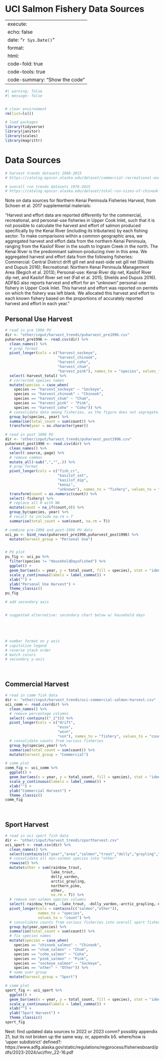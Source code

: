 # UCI Salmon Fishery Data Sources {.unnumbered}

---
execute:
  echo: false
date: "`r Sys.Date()`"
format:
  html:
    code-fold: true
    code-tools: true
    code-summary: "Show the code"
---

```r

#| warning: false
#| message: false


# clear environment
rm(list=ls())

# load packages
library(tidyverse)
library(janitor)
library(scales)
library(magrittr)
```

# Data Sources

```r


# harvest trends datasets 1966-2015
# https://catalog.epscor.alaska.edu/dataset/commercial-recreational-and-personal-use-harvest-trends-in-the-kenai-river-salmon-fishery-1966-2015

# overall run trends datasets 1976-2015
# https://catalog.epscor.alaska.edu/dataset/total-run-sizes-of-chinook-and-sockeye-salmon-in-the-kenai-river-1976-2015

```

Note on data sources for Northern Kenai Peninsula Fisheries Harvest, from Schoen et al. 2017 supplemental materials:

"Harvest and effort data are reported differently for the commercial, recreational, and personal-use fisheries in Upper Cook Inlet, such that it is not possible to calculate the harvest and effort of salmon produced specifically by the Kenai River (including its tributaries) by each fishing sector. To make comparisons within a common geographic area, we aggregated harvest and effort data from the northern Kenai Peninsula, ranging from the Kasilof River in the south to Ingram Creek in the north. The Kenai River is the predominant salmon-producing river in this area. We aggregated harvest and effort data from the following fisheries: Commercial: Central District drift gill net and east-side set gill net (Shields and Dupuis 2016); Recreational: Northern Kenai Peninsula Management Area (Begich et al. 2013); Personal-use: Kenai River dip net, Kasilof River dip net, and Kasilof River set net (Fall et al. 2015; Shields and Dupuis 2016). ADF&G also reports harvest and effort for an “unknown” personal-use fishery in Upper Cook Inlet. This harvest and effort was reported on permits on which the fishery was left blank. We allocated this harvest and effort to each known fishery based on the proportions of accurately reported harvest and effort in each year."

## Personal Use Harvest

```r
# read in pre 1996 PU
dir <- "other/input/harvest_trends/puharvest_pre1996.csv"
puharvest_pre1996 <- read.csv(dir) %>%
  clean_names() %>%
  # prep format
  pivot_longer(cols = c("harvest_sockeye",
                        "harvest_chinook",
                        "harvest_coho",
                        "harvest_chum",
                        "harvest_pink"), names_to = "species", values_to = "count") %>%
  select(-harvest_total) %>%
  # corrected species names
  mutate(species = case_when(
    species == "harvest_sockeye" ~ "Sockeye",
    species == "harvest_chinook" ~ "Chinook",
    species == "harvest_chum" ~ "Chum",
    species == "harvest_pink" ~ "Pink",
    species == "harvest_coho" ~ "Coho")) %>%
  # consolidate data among fisheries, as the figure does not segregate them
  group_by(species, year) %>%
  summarise(total_count = sum(count)) %>%
  transform(year = as.character(year))

```

```r
# read in post 1996 PU
dir <- "other/input/harvest_trends/puharvest_post1996.csv"
puharvest_post1996 <- read.csv(dir) %>%
  clean_names() %>%
  select(-source,-page) %>%
  # remove commas
  mutate_all(~sub(",","",.)) %>%
  # prep format
  pivot_longer(cols = c("fish_cr",
                        "kasilof_set",
                        "kasilof_dip",
                        "kenai",
                        "unknown"), names_to = "fishery", values_to = "count") %>%
  transform(count = as.numeric(count)) %>%
  select(-fishery) %>%
  # replace all 0 with NA
  mutate(count = na_if(count,0)) %>%
  group_by(species, year) %>%
  # recall to include na.rm = T
  summarise(total_count = sum(count, na.rm = T)) 


```

```r
# combine pre-1996 and post-1996 PU data
uci_pu <- bind_rows(puharvest_pre1996,puharvest_post1996) %>%
  mutate(harvest_group = "Personal Use") 


# PU plot
pu_fig <- uci_pu %>%
  filter(species != "HouseholdDaysFished") %>%
  ggplot() +
  geom_bar(aes(x = year, y = total_count, fill = species), stat = "identity") +
  scale_y_continuous(labels = label_comma()) +
  xlab("") +
  ylab("Personal Use Harvest") +
  theme_classic()
pu_fig

# add secondary axis


# suggested alternative: secondary chart below w/ household days





# number format on y axis
# capitalize legend
# reverse stack order
# match colors
# secondary y-axis

```

<br>

## Commercial Harvest

```r
# read in comm fish data
dir <- "other/input/harvest_trends/uci-commercial-salmon-harvest.csv"
uci_comm <- read.csv(dir) %>%
  clean_names() %>%
  # remove percentage columns
  select(-contains(("_2"))) %>%
  pivot_longer(cols = c("drift",
                        "essn",
                        "wssn",
                        "nsn"), names_to = "fishery", values_to = "count") %>%
  # consolidate counts from various fisheries
  group_by(species,year) %>%
  summarise(total_count = sum(count)) %>%
  mutate(harvest_group = "Commercial")

```

```r
# comm plot
comm_fig <- uci_comm %>%
  ggplot() +
  geom_bar(aes(x = year, y = total_count, fill = species), stat = "identity") +
  scale_y_continuous(labels = label_comma()) +
  xlab("") +
  ylab("Commercial Harvest") +
  theme_classic()
comm_fig

```

<br>

## Sport Harvest

```r
# read in uci sport fish data
dir <- "other/input/harvest_trends/sportharvest.csv"
uci_sport <- read.csv(dir) %>%
  clean_names() %>%
  select(contains(c("year","area","salmon","trout","dolly","grayling","pike","other"))) %>%
  # consolidate all non-salmon species into "other"
  rowwise() %>%
  mutate(other = sum(rainbow_trout, 
                     lake_trout, 
                     dolly_varden,
                     arctic_grayling,
                     northern_pike,
                     other,
                     na.rm = T)) %>%
  # remove non-salmon species columns
  select(-rainbow_trout, -lake_trout, -dolly_varden,-arctic_grayling,-northern_pike) %>%
  pivot_longer(cols = contains(c("salmon","other")),
               names_to = "species",
               values_to = "count") %>%
  # consolidate counts from various fisheries into overall sport fishery
  group_by(year,species) %>%
  summarise(total_count = sum(count)) %>%
  # fix species names
  mutate(species = case_when(
    species == "chinook_salmon" ~ "Chinook",
    species == "chum_salmon" ~ "Chum",
    species == "coho_salmon" ~ "Coho",
    species == "pink_salmon" ~ "Pink",
    species == "sockeye_salmon" ~ "Sockeye",
    species == "other" ~ "Other")) %>%
  # name user group
  mutate(harvest_group = "Sport")

```

```r
# comm plot
sport_fig <- uci_sport %>%
  ggplot() +
  geom_bar(aes(x = year, y = total_count, fill = species), stat = "identity") +
  scale_y_continuous(labels = label_comma()) +
  xlab("") +
  ylab("Sport Harvest") +
  theme_classic()
sport_fig

```

Next: find updated data sources to 2022 or 2023 comm? possibly appendix 21, but its not broken up the same way. or, appendix b5. where/how is 'upper subdistrict' defined?: https://www.adfg.alaska.gov/static/regulations/regprocess/fisheriesboard/pdfs/2023-2024/uci/fmr_22-16.pdf
